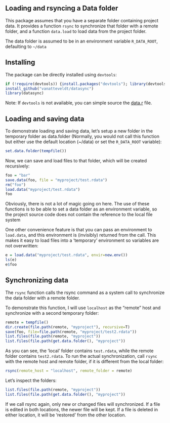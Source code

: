 Loading and rsyncing a Data folder 
---

This package assumes that you have a separate folder containing project data.
It provides a function `rsync` to synchronize that folder with a remote folder, 
and a function `data.load` to load data from the project folder.

The data folder is assumed to be in an environment variable `R_DATA_ROOT`, defaulting to `~/data`

Installing
---

The package can be directly installed using `devtools`:

```r
if (!require(devtools)) {install.packages("devtools"); library(devtools)}
install_github("vanatteveldt/datasync")
library(datasync)
```

Note: If `devtools` is not available, you can simple source the [data.r](R/data.r) file.

Loading and saving data
----

To demonstrate loading and saving data, let's setup a new folder in the temporary folder as data.folder (Normally, you would not call this function but either use the default location (~/data) or set the `R_DATA_ROOT` variable):

```r
set.data.folder(tempfile())
```


Now, we can save and load files to that folder, which will be created recursively:

```r
foo = "bar"
save.data(foo, file = "myproject/test.rdata")
rm("foo")
load.data("myproject/test.rdata")
foo
```

Obviously, there is not a lot of magic going on here. 
The use of these functions is to be able to set a data folder as an environment variable, 
so the project source code does not contain the reference to the local file system

One other convenience feature is that you can pass an environment to `load.data`, 
and this environment is (invisibly) returned from the call.
This makes it easy to load files into a 'temporary' environment so variables are not overwritten:

```r
e = load.data("myproject/test.rdata", envir=new.env())
ls(e)
e$foo
```

Synchronizing data
----

The `rsync` function calls the rsync command as a system call to synchronize the data folder with a remote folder.

To demonstrate this function, I will use `localhost` as the "remote" host and synchronize with a second temporary folder:

```r
remote = tempfile()
dir.create(file.path(remote, "myproject"), recursive=T)
save(foo, file=file.path(remote, "myproject/test2.rdata"))
list.files(file.path(remote, "myproject"))
list.files(file.path(get.data.folder(), "myproject"))
```

As you can see, the 'local' folder contains `test.rdata`, while the remote folder contains `test2.rdata`. 
To run the actual synchronization, call `rsync` with the remote host and remote folder, if it is different from the local folder:

```r
rsync(remote_host = "localhost", remote_folder = remote)
```

Let's inspect the folders:

```r
list.files(file.path(remote, "myproject"))
list.files(file.path(get.data.folder(), "myproject"))
```

If we call rsync again, only new or changed files will synchronized. 
If a file is edited in both locations, the newer file will be kept. 
If a file is deleted in either location, it will be 'restored' from the other location.

<!--
library(knitr); knit("README.Rmd")
 -->
